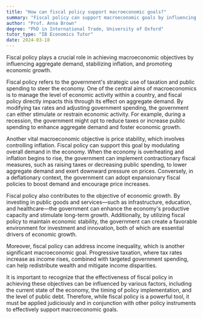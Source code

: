 ```yaml
---
title: "How can fiscal policy support macroeconomic goals?"
summary: "Fiscal policy can support macroeconomic goals by influencing aggregate demand, stabilising inflation, and promoting economic growth."
author: "Prof. Anna Brown"
degree: "PhD in International Trade, University of Oxford"
tutor_type: "IB Economics Tutor"
date: 2024-03-18
---
```


Fiscal policy plays a crucial role in achieving macroeconomic objectives by influencing aggregate demand, stabilizing inflation, and promoting economic growth.

Fiscal policy refers to the government's strategic use of taxation and public spending to steer the economy. One of the central aims of macroeconomics is to manage the level of economic activity within a country, and fiscal policy directly impacts this through its effect on aggregate demand. By modifying tax rates and adjusting government spending, the government can either stimulate or restrain economic activity. For example, during a recession, the government might opt to reduce taxes or increase public spending to enhance aggregate demand and foster economic growth.

Another vital macroeconomic objective is price stability, which involves controlling inflation. Fiscal policy can support this goal by modulating overall demand in the economy. When the economy is overheating and inflation begins to rise, the government can implement contractionary fiscal measures, such as raising taxes or decreasing public spending, to lower aggregate demand and exert downward pressure on prices. Conversely, in a deflationary context, the government can adopt expansionary fiscal policies to boost demand and encourage price increases.

Fiscal policy also contributes to the objective of economic growth. By investing in public goods and services—such as infrastructure, education, and healthcare—the government can enhance the economy's productive capacity and stimulate long-term growth. Additionally, by utilizing fiscal policy to maintain economic stability, the government can create a favorable environment for investment and innovation, both of which are essential drivers of economic growth.

Moreover, fiscal policy can address income inequality, which is another significant macroeconomic goal. Progressive taxation, where tax rates increase as income rises, combined with targeted government spending, can help redistribute wealth and mitigate income disparities.

It is important to recognize that the effectiveness of fiscal policy in achieving these objectives can be influenced by various factors, including the current state of the economy, the timing of policy implementation, and the level of public debt. Therefore, while fiscal policy is a powerful tool, it must be applied judiciously and in conjunction with other policy instruments to effectively support macroeconomic goals.
    